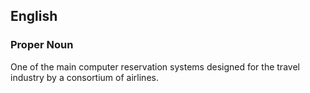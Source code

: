 ==English==
===Proper Noun===
One of the main computer reservation systems designed for the travel industry by a consortium of airlines.